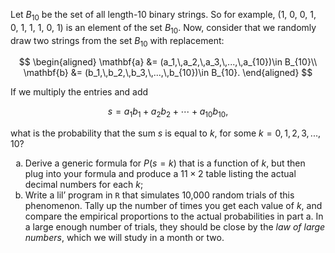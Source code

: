 Let $B_{10}$ be the set of all length-10 binary strings. So for example, (1, 0, 0, 1, 0, 1, 1, 1, 0, 1) is an element of the set $B_{10}$. Now, consider that we randomly draw two strings from the set $B_{10}$ with replacement:

$$
\begin{aligned}
\mathbf{a}
&=
(a_1,\,a_2,\,a_3,\,...,\,a_{10})\in B_{10}\\
\mathbf{b}
&=
(b_1,\,b_2,\,b_3,\,...,\,b_{10})\in B_{10}.
\end{aligned}
$$

If we multiply the entries and add

$$
s=a_1b_1+a_2b_2+\cdots +a_{10}b_{10},
$$

what is the probability that the sum $s$ is equal to $k$, for some $k=0,\,1,\,2,\,3,\,...,\,10$?

a. Derive a generic formula for $P(s=k)$ that is a function of $k$, but then plug into your formula and produce a $11\times 2$ table listing the actual decimal numbers for each $k$;
b. Write a lil' program in `R` that simulates 10,000 random trials of this phenomenon. Tally up the number of times you get each value of $k$, and compare the empirical proportions to the actual probabilities in part a. In a large enough number of trials, they should be close by the *law of large numbers*, which we will study in a month or two. 

